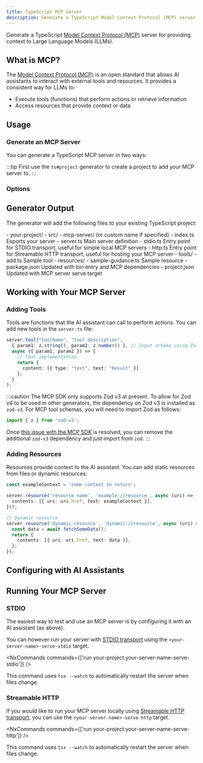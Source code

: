 ```yaml
---
title: TypeScript MCP Server
description: Generate a TypeScript Model Context Protocol (MCP) server for providing context to Large Language Models
---
```



Generate a TypeScript [Model Context Protocol (MCP)](https://modelcontextprotocol.io/) server for providing context to Large Language Models (LLMs).

## What is MCP?

The [Model Context Protocol (MCP)](https://modelcontextprotocol.io/) is an open standard that allows AI assistants to interact with external tools and resources. It provides a consistent way for LLMs to:

- Execute tools (functions) that perform actions or retrieve information
- Access resources that provide context or data

## Usage

### Generate an MCP Server

You can generate a TypeScript MCP server in two ways:

<RunGenerator generator="ts#mcp-server" />

:::tip
First use the <Link path="/guides/typescript-project">`ts#project`</Link> generator to create a project to add your MCP server to.
:::

### Options

<GeneratorParameters generator="ts#mcp-server" />

## Generator Output

The generator will add the following files to your existing TypeScript project:

<FileTree>
  - your-project/
    - src/
      - mcp-server/ (or custom name if specified)
        - index.ts Exports your server
        - server.ts Main server definition
        - stdio.ts Entry point for STDIO transport, useful for simple local MCP servers
        - http.ts Entry point for Streamable HTTP transport, useful for hosting your MCP server
        - tools/
          - add.ts Sample tool
        - resources/
          - sample-guidance.ts Sample resource
    - package.json Updated with bin entry and MCP dependencies
    - project.json Updated with MCP server serve target
</FileTree>

## Working with Your MCP Server

### Adding Tools

Tools are functions that the AI assistant can call to perform actions. You can add new tools in the `server.ts` file:

```typescript
server.tool("toolName", "tool description",
  { param1: z.string(), param2: z.number() }, // Input schema using Zod
  async ({ param1, param2 }) => {
    // Tool implementation
    return {
      content: [{ type: "text", text: "Result" }]
    };
  }
);
```

:::caution
The MCP SDK only supports Zod v3 at present. To allow for Zod v4 to be used in other generators, the dependency on Zod v3 is installed as `zod-v3`. For MCP tool schemas, you will need to import Zod as follows:

```ts
import { z } from 'zod-v3';
```

Once [this issue with the MCP SDK](https://github.com/modelcontextprotocol/typescript-sdk/issues/164) is resolved, you can remove the additional `zod-v3` dependency and just import from `zod`.
:::

### Adding Resources

Resources provide context to the AI assistant. You can add static resources from files or dynamic resources:

```typescript
const exampleContext = 'some context to return';

server.resource('resource-name', 'example://resource', async (uri) => ({
  contents: [{ uri: uri.href, text: exampleContext }],
}));

// Dynamic resource
server.resource('dynamic-resource', 'dynamic://resource', async (uri) => {
  const data = await fetchSomeData();
  return {
    contents: [{ uri: uri.href, text: data }],
  };
});
```

## Configuring with AI Assistants

<Snippet name="mcp/configuration" parentHeading="Configuring with AI Assistants" />

## Running Your MCP Server

### STDIO

The easiest way to test and use an MCP server is by configuring it with an AI assistant (as above).

You can however run your server with [STDIO transport](https://modelcontextprotocol.io/docs/concepts/transports#standard-input%2Foutput-stdio) using the `<your-server-name>-serve-stdio` target.

<NxCommands commands={['run your-project:your-server-name-serve-stdio']} />

This command uses `tsx --watch` to automatically restart the server when files change.

### Streamable HTTP

If you would like to run your MCP server locally using [Streamable HTTP transport](https://modelcontextprotocol.io/docs/concepts/transports#streamable-http), you can use the `<your-server-name>-serve-http` target.

<NxCommands commands={['run your-project:your-server-name-serve-http']} />

This command uses `tsx --watch` to automatically restart the server when files change.
